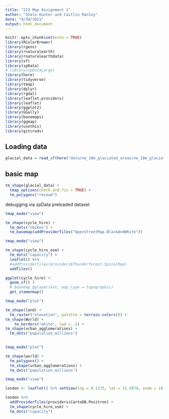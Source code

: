 ```yaml
---
title: "223 Map Assignment 1"
author: "Shale Hunter and Caitlin Manley"
date: "9/30/2021"
output: html_document
---
```


```r
knitr::opts_chunk$set(echo = TRUE)
library(RColorBrewer)
library(rgeos)
library(rnaturalearth)
library(rnaturalearthdata)
library(sf)
library(spData)
# library(spDataLarge)
library(here)
library(tidyverse)
library(tmap)
library(dplyr)
library(rgdal)
library(leaflet.providers)
library(leaflet)
library(ggplot2)
library(GGally)
library(basemaps)
library(ggmap)
library(usethis)
library(gitcreds)
```

## Loading data

```r
glacial_data = read_sf(here("data/ne_10m_glaciated_areas/ne_10m_glaciated_areas.shp"), promote_to_multi = TRUE)
```

## basic map

```r
tm_shape(glacial_data) + 
  tmap_options(check.and.fix = TRUE) +
  tm_polygons("recnum")
```

debugging via spData preloaded dataset
```r
tmap_mode("view")

tm_shape(cycle_hire) +
  tm_dots("nbikes") +
  tm_basemap(addProviderTiles("OpenStreetMap.BlackAndWhite"))
```

```r
tmap_mode("view")

tm_shape(cycle_hire_osm) +
  tm_dots("capacity") +
  leaflet() %>% 
  #addProviderTiles(providers$Thunderforest.SpinalMap)
  addTiles()
```

```r
ggplot(cycle_hire) +
  geom_sf() +
  # basemap_gglayer(ext, map_type = topographic)
  get_stamenmap()
```



```r

tmap_mode("plot")

tm_shape(land) +    
  tm_raster("elevation", palette = terrain.colors()) +
tm_shape(World) +
    tm_borders("white", lwd = .5) +
tm_shape(urban_agglomerations) +
  tm_dots("population_millions")
  
```


```r

tmap_mode("plot")

tm_shape(world) +
  tm_polygons() +
  tm_shape(urban_agglomerations) +
  tm_dots("population_millions")

```

```r

tmap_mode("view")

london <- leaflet() %>% setView(lng = 0.1275, lat = 51.5074, zoom = 10)

london %>% 
  addProviderTiles(providers$CartoDB.Positron) + 
  tm_shape(cycle_hire_osm) +
  tm_dots("capacity")
```

